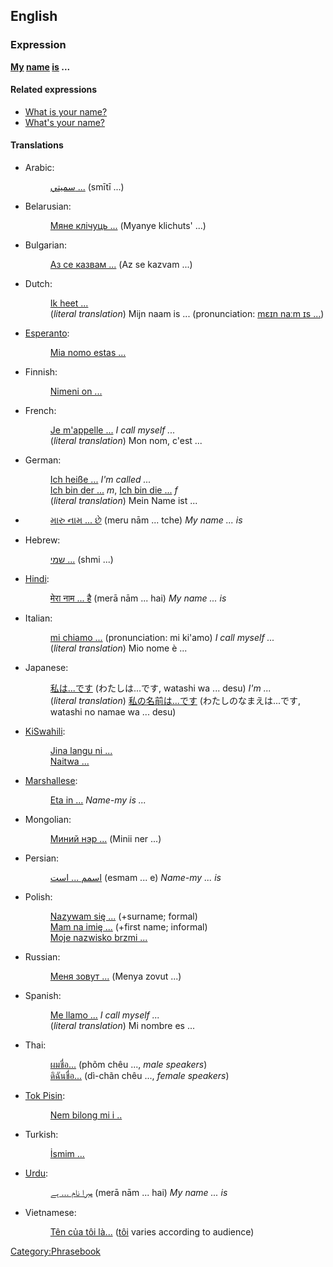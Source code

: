 ==English==
===Expression===
'''[[my|My]] [[name]] [[is]] ...'''

====Related expressions====
*[[What is your name?]]
*[[What's your name?]]

====Translations====
*Arabic:
*:[[سميتي ...]] (smītī ...)
*Belarusian:
*:[[Мяне клічуць ...]] (Myanye klichuts' ...)
*Bulgarian:
*:[[Аз се казвам ...]] (Az se kazvam ...)
*Dutch:
*:[[Ik heet ...]]
*:(''literal translation'') Mijn naam is ... (pronunciation: [[media:Mijn_naam_is.ogg|mɛɪn naːm ɪs ...]])
*[[Esperanto]]:
*:[[Mia nomo estas ...]]
*Finnish:
*:[[Nimeni on ...]]
*French: 
*:[[Je m'appelle ...]] ''I call myself ...''
*:(''literal translation'') Mon nom, c'est ...
*German: 
*:[[Ich heiße ...]] ''I'm called ...''
*:[[Ich bin der ...]] ''m'', [[Ich bin die ...]] ''f''
*:(''literal translation'') Mein Name ist ...
*{{gu}}
*:[[મારુ નામ ... છે]] (meru nām ... tche) ''My name ... is''
*Hebrew:
*:[[שמי ...]] (shmi ...)
*[[Hindi]]:
*:[[मेरा नाम ... है]] (merā nām ... hai) ''My name ... is''
*Italian:
*:[[mi chiamo ...]] (pronunciation: mi ki'amo) ''I call myself ...''
*:(''literal translation'') Mio nome è ...
*Japanese:
*:[[私は...です]] (わたしは...です, watashi wa ... desu) ''I'm ...''
*:(''literal translation'') [[私の名前は...です]] (わたしのなまえは...です, watashi no namae wa ... desu)
*[[KiSwahili]]:
*:[[Jina langu ni ...]]
*:[[Naitwa ...]]
*[[Marshallese]]:
*:[[Eta in ...]] ''Name-my is ...''
*Mongolian:
*:[[Миний нэр ...]] (Minii ner ...)
*Persian:
*:[[اسمم ... است]] (esmam ... e) ''Name-my ... is''
*Polish:
*:[[Nazywam się ...]] (+surname; formal)
*:[[Mam na imię ...]] (+first name; informal)
*:[[Moje nazwisko brzmi ...]]
*Russian:
*:[[Меня зовут ...]] (Menya zovut ...)
*Spanish:
*:[[Me llamo ...]] ''I call myself ...''
*:(''literal translation'') Mi nombre es ...
*Thai:
*:[[ผมชื่อ...]] (phõm chêu ..., ''male speakers'') 
*:[[ดิฉันชื่อ...]] (dì-chãn chêu ..., ''female speakers'')
*[[Tok Pisin]]:
*:[[Nem bilong mi i ..]]
*Turkish:
*:[[İsmim ...]]
*[[Urdu]]:
*:[[ميرا نام ... ہے]] (merā nām ... hai) ''My name ... is''
*Vietnamese:
*:[[Tên của tôi là...]] ([[tôi]] varies according to audience)

[[Category:Phrasebook]]